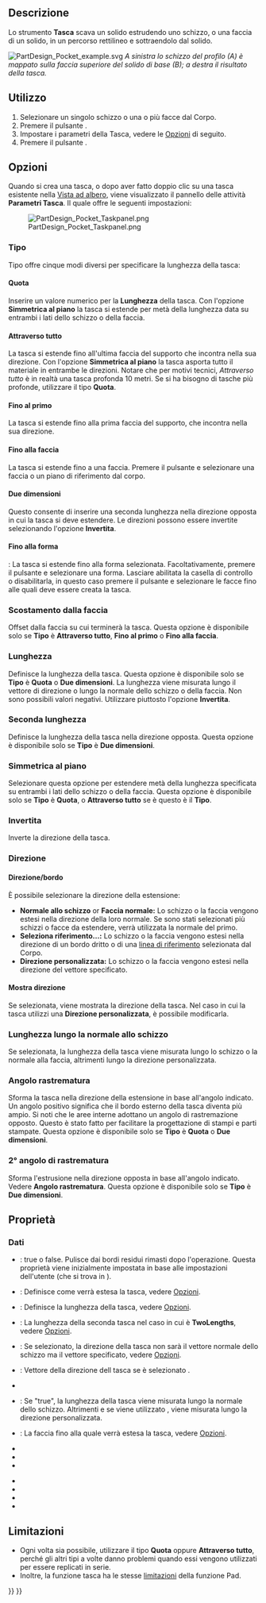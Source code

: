 <languages/>

{{Docnav/it
|[[PartDesign_AdditiveWedge/it|Cuneo additivo]]
|[[PartDesign_Hole/it|Foro]]
|[[PartDesign_Workbench/it|PartDesign]]
|IconL=PartDesign_AdditiveWedge.svg
|IconR=PartDesign_Hole.svg
|IconC=Workbench_PartDesign.svg
}}

{{GuiCommand/it
|Name=PartDesign Pocket
|Name/it=Tasca
|MenuLocation=Part Design → Crea una funzione sottrattiva → Tasca
|Workbenches=[[PartDesign_Workbench|PartDesign]]
|SeeAlso=[[PartDesign_Pad/it|Estrusione]]
}}

<span id="Description"></span>
==Descrizione==

Lo strumento '''Tasca''' scava un solido estrudendo uno schizzo, o una faccia di un solido, in un percorso rettilineo e sottraendolo dal solido.

[[File:PartDesign Pocket example.svg|none]]
''A sinistra lo schizzo del profilo (A) è mappato sulla faccia superiore del solido di base (B); a destra il risultato della tasca. ''

<span id="Usage"></span>
==Utilizzo==

# Selezionare un singolo schizzo o una o più facce dal Corpo.
# Premere il pulsante {{Button|[[Image:PartDesign_Pocket.svg|16px]] [[PartDesign_Pocket/it|Tasca]]}}.
# Impostare i parametri della Tasca, vedere le [[#Opzioni|Opzioni]] di seguito.
# Premere il pulsante {{Button|OK}}.

<span id="Options"></span>
==Opzioni==

Quando si crea una tasca, o dopo aver fatto doppio clic su una tasca esistente nella [[Tree_view/it|Vista ad albero]], viene visualizzato il pannello delle attività '''Parametri Tasca'''. Il quale offre le seguenti impostazioni:

[[Image:PartDesign_Pocket_Taskpanel.png|frame|left]]

<span id="Type"></span>
===Tipo===

Tipo offre cinque modi diversi per specificare la lunghezza della tasca:

<span id="Dimension"></span>
====Quota====

Inserire un valore numerico per la '''Lunghezza''' della tasca. Con l'opzione '''Simmetrica al piano''' la tasca si estende per metà della lunghezza data su entrambi i lati dello schizzo o della faccia.

<span id="Through_all"></span>
====Attraverso tutto====

La tasca si estende fino all'ultima faccia del supporto che incontra nella sua direzione. Con l'opzione '''Simmetrica al piano''' la tasca asporta tutto il materiale in entrambe le direzioni. Notare che per motivi tecnici, ''Attraverso tutto'' è in realtà una tasca profonda 10 metri. Se si ha bisogno di tasche più profonde, utilizzare il tipo '''Quota'''.

<span id="To_first"></span>
====Fino al primo====

La tasca si estende fino alla prima faccia del supporto, che incontra nella sua direzione.

<span id="Up_to_face"></span>
====Fino alla faccia====

La tasca si estende fino a una faccia. Premere il pulsante {{Button|Selezionare una faccia}} e selezionare una faccia o un piano di riferimento dal corpo.

<span id="Two_dimensions"></span>
====Due dimensioni====

Questo consente di inserire una seconda lunghezza nella direzione opposta in cui la tasca si deve estendere. Le direzioni possono essere invertite selezionando l'opzione '''Invertita'''.

<span id="Up_to_shape"></span>
====Fino alla forma====

{{Version/it|1.0}}: La tasca si estende fino alla forma selezionata. Facoltativamente, premere il pulsante {{Button|Seleziona forma}} e selezionare una forma. Lasciare abilitata la casella di controllo {{Button|Seleziona tutte le facce}} o disabilitarla, in questo caso premere il pulsante {{Button|Seleziona}} e selezionare le facce fino alle quali deve essere creata la tasca.

<span id="Offset_to_face"></span>
=== Scostamento dalla faccia ===

Offset dalla faccia su cui terminerà la tasca. Questa opzione è disponibile solo se '''Tipo''' è '''Attraverso tutto''', '''Fino al primo''' o '''Fino alla faccia'''.

<span id="Length"></span>
===Lunghezza===

Definisce la lunghezza della tasca. Questa opzione è disponibile solo se '''Tipo''' è '''Quota''' o '''Due dimensioni'''. La lunghezza viene misurata lungo il vettore di direzione o lungo la normale dello schizzo o della faccia. Non sono possibili valori negativi. Utilizzare piuttosto l'opzione '''Invertita'''.

<span id="2nd_length"></span>
===Seconda lunghezza===

Definisce la lunghezza della tasca nella direzione opposta. Questa opzione è disponibile solo se '''Tipo''' è '''Due dimensioni'''.

<span id="Symmetric_to_plane"></span>
=== Simmetrica al piano ===

Selezionare questa opzione per estendere metà della lunghezza specificata su entrambi i lati dello schizzo o della faccia. Questa opzione è disponibile solo se '''Tipo''' è '''Quota''', o '''Attraverso tutto''' se è questo è il '''Tipo'''.

<span id="Reversed"></span>
=== Invertita ===

Inverte la direzione della tasca.

<span id="Direction"></span>
===Direzione===

<span id="Direction/edge"></span>
==== Direzione/bordo ====

È possibile selezionare la direzione della estensione:

* '''Normale allo schizzo''' or '''Faccia normale:''' Lo schizzo o la faccia vengono estesi nella direzione della loro normale. Se sono stati selezionati più schizzi o facce da estendere, verrà utilizzata la normale del primo.
* '''Seleziona riferimento...:''' Lo schizzo o la faccia vengono estesi nella direzione di un bordo dritto o di una [[PartDesign_Line/it|linea di riferimento]] selezionata dal Corpo.
* '''Direzione personalizzata:''' Lo schizzo o la faccia vengono estesi nella direzione del vettore specificato.

<span id="Show_direction"></span>
==== Mostra direzione ====

Se selezionata, viene mostrata la direzione della tasca. Nel caso in cui la tasca utilizzi una '''Direzione personalizzata''', è possibile modificarla.

<span id="Length_along_sketch_normal"></span>
=== Lunghezza lungo la normale allo schizzo ===

Se selezionata, la lunghezza della tasca viene misurata lungo lo schizzo o la normale alla faccia, altrimenti lungo la direzione personalizzata.

<span id="Taper_angle"></span>
=== Angolo rastrematura ===

Sforma la tasca nella direzione della estensione in base all'angolo indicato. Un angolo positivo significa che il bordo esterno della tasca diventa più ampio. Si noti che le aree interne adottano un angolo di rastremazione opposto. Questo è stato fatto per facilitare la progettazione di stampi e parti stampate. Questa opzione è disponibile solo se '''Tipo''' è '''Quota''' o '''Due dimensioni'''.

<span id="2nd_taper_angle"></span>
=== 2° angolo di rastrematura ===

Sforma l'estrusione nella direzione opposta in base all'angolo indicato. Vedere '''Angolo rastrematura'''. Questa opzione è disponibile solo se '''Tipo''' è '''Due dimensioni'''.

<span id="Properties"></span>
==Proprietà==

<span id="Data"></span>
===Dati===

{{TitleProperty|Part Design}}

* {{PropertyData|Refine|Bool}}: true o false. Pulisce dai bordi residui rimasti dopo l'operazione. Questa proprietà viene inizialmente impostata in base alle impostazioni dell'utente (che si trova in {{MenuCommand|Preferenze → Part Design → Generale → Impostazioni del modello}}).

{{TitleProperty|Pocket}}

* {{PropertyData|Type|Enumeration}}: Definisce come verrà estesa la tasca, vedere [[#Opzioni|Opzioni]].
* {{PropertyData|Length|Length}}: Definisce la lunghezza della tasca, vedere [[#Opzioni|Opzioni]].
* {{PropertyData|Length2|Length}}: La lunghezza della seconda tasca nel caso in cui {{PropertyData|Type}} è '''TwoLengths''', vedere [[#Opzioni|Opzioni]].
* {{PropertyData|Use Custom Vector|Bool}}: Se selezionato, la direzione della tasca non sarà il vettore normale dello schizzo ma il vettore specificato, vedere [[#Opzioni|Opzioni]].
* {{PropertyData|Direction|Vector}}: Vettore della direzione dell tasca se è selezionato {{PropertyData|Use Custom Vector}}.
* {{PropertyData|Reference Axis|LinkSub}}
* {{PropertyData|Along Sketch Normal|Bool}}: Se "true", la lunghezza della tasca viene misurata lungo la normale dello schizzo. Altrimenti e se viene utilizzato {{PropertyData|Use Custom Vector}}, viene misurata lungo la direzione personalizzata.
* {{PropertyData|Up To Face|LinkSub}}: La faccia fino alla quale verrà estesa la tasca, vedere [[#Opzioni|Opzioni]].
* {{PropertyData|Offset|Length}}
* {{PropertyData|Taper Angle|Angle}}
* {{PropertyData|Taper Angle2|Angle}}

{{TitleProperty|Sketch Based}}

* {{PropertyData|Profile|LinkSub}}
* {{PropertyData|Midplane|Bool}}
* {{PropertyData|Reversed|Bool}}
* {{PropertyData|Allow Multi Face|Bool}}

<span id="Limitations"></span>
==Limitazioni==

* Ogni volta sia possibile, utilizzare il tipo '''Quota''' oppure '''Attraverso tutto''', perché gli altri tipi a volte danno problemi quando essi vengono utilizzati per essere replicati in serie.
* Inoltre, la funzione tasca ha le stesse [[PartDesign_Pad/it#Limitations|limitazioni]] della funzione Pad.


{{Docnav/it
|[[PartDesign_AdditiveWedge/it|Cuneo additivo]]
|[[PartDesign_Hole/it|Foro]]
|[[PartDesign_Workbench/it|PartDesign]]
|IconL=PartDesign_AdditiveWedge.svg
|IconR=PartDesign_Hole.svg
|IconC=Workbench_PartDesign.svg
}}

{{PartDesign Tools navi{{#translation:}}}}
{{Userdocnavi{{#translation:}}}}